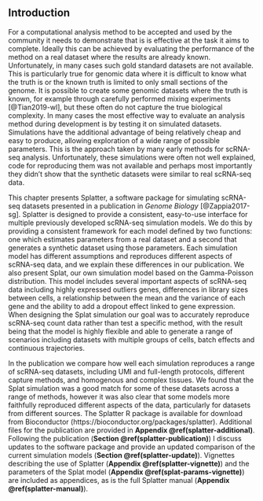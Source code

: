 ## Introduction

For a computational analysis method to be accepted and used by the community it
needs to demonstrate that is is effective at the task it aims to complete.
Ideally this can be achieved by evaluating the performance of the method on a
real dataset where the results are already known. Unfortunately, in many cases
such gold standard datasets are not available. This is particularly true for
genomic data where it is difficult to know what the truth is or the known truth
is limited to only small sections of the genome. It is possible to create some
genomic datasets where the truth is known, for example through carefully
performed mixing experiments [@Tian2019-wl], but these often do not capture the
true biological complexity. In many cases the most effective way to evaluate an
analysis method during development is by testing it on simulated datasets.
Simulations have the additional advantage of being relatively cheap and easy to
produce, allowing exploration of a wide range of possible parameters. This is
the approach taken by many early methods for scRNA-seq analysis. Unfortunately,
these simulations were often not well explained, code for reproducing them was
not available and perhaps most importantly they didn't show that the synthetic
datasets were similar to real scRNA-seq data.

This chapter presents Splatter, a software package for simulating scRNA-seq
datasets presented in a publication in _Genome Biology_ [@Zappia2017-sg].
Splatter is designed to provide a consistent, easy-to-use interface for
multiple previously developed scRNA-seq simulation models. We do this by
providing a consistent framework for each model defined by two functions: one
which estimates parameters from a real dataset and a second that generates a
synthetic dataset using those parameters. Each simulation model has different
assumptions and reproduces different aspects of scRNA-seq data, and we explain
these differences in our publication. We also present Splat, our own simulation
model based on the Gamma-Poisson distribution. This model includes several
important aspects of scRNA-seq data including highly expressed outliers genes,
differences in library sizes between cells, a relationship between the mean and
the variance of each gene and the ability to add a dropout effect linked to
gene expression. When designing the Splat simulation our goal was to accurately
reproduce scRNA-seq count data rather than test a specific method, with the
result being that the model is highly flexible and able to generate a range of
scenarios including datasets with multiple groups of cells, batch effects and
continuous trajectories.

In the publication we compare how well each simulation reproduces a range of
scRNA-seq datasets, including UMI and full-length protocols, different capture
methods, and homogenous and complex tissues. We found that the Splat simulation
was a good match for some of these datasets across a range of methods, however
it was also clear that some models more faithfully reproduced different aspects
of the data, particularly for datasets from different sources. The Splatter R
package is available for download from Bioconductor
(https://bioconductor.org/packages/splatter). Additional files for the
publication are provided in **Appendix \@ref(splatter-additional)**. Following
the publication (**Section \@ref(splatter-publication)**) I discuss updates to
the software package and provide an updated comparison of the current
simulation models (**Section \@ref(splatter-update)**). Vignettes describing
the use of Splatter (**Appendix \@ref(splatter-vignette)**) and the parameters
of the Splat model (**Appendix \@ref(splat-params-vignette)**) are included as
appendices, as is the full Splatter manual (**Appendix
\@ref(splatter-manual)**).
